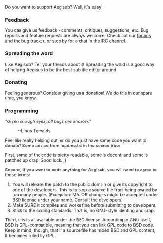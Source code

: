 Do you want to support Aegisub? Well, it's easy! 

===Feedback===
You can give us feedback - comments, critiques, suggestions, etc. Bug reports and feature requests are always welcome. Check out our [http://malakith.net/aegisub forums] and the [http://malakith.net/aegibug/ bug tracker], or stop by for a chat in the [irc://irc.rizon.net/aegisub IRC channel].

===Spreading the word===
Like Aegisub? Tell your friends about it! Spreading the word is a good way of helping Aegisub to be the best subtitle editor around.

===Donating===
Feeling generous? Consider giving us a donation! We do this in our spare time, you know.

===Programming===
''"Given enough eyes, all bugs are shallow."''
:--Linus Torvalds
Feel like really helping out, or do you just have some code you want to donate? Some advice from readme.txt in the source tree:

First, some of the code is pretty readable, some is decent, and some is patched up crap. Good luck. ;)

Second, if you want to code anything for Aegisub, you will need to agree to these terms:
# You will release the patch to the public domain or give its copyright to one of the developers. This is to stop a source file from being owned by too many people. (Exception: MAJOR changes might be accepted under BSD license under your name. Consult the developers)
# Make SURE it compiles and works fine before submitting to developers.
#Stick to the coding standards. That is, no GNU-style identing and crap.

Third, this is all available under the BSD license. According to GNU itself, BSD is GPL-compatible, meaning that you can link GPL code to BSD code. Keep in mind, though, that if a source file has mixed BSD and GPL content, it becomes ruled by GPL.